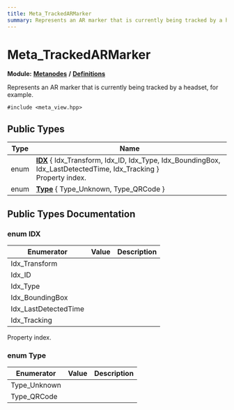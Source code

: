 ```yaml
---
title: Meta_TrackedARMarker
summary: Represents an AR marker that is currently being tracked by a headset, for example. 
---
```


# Meta_TrackedARMarker

**Module:** **[Metanodes](../../modules/metanodes/index.mdx)** **/** **[Definitions](../../modules/metanodes/definitions.mdx)**

Represents an AR marker that is currently being tracked by a headset, for example. 

`#include <meta_view.hpp>`

## Public Types

| Type           | Name           |
| -------------- | -------------- |
| enum| **[IDX](#enum-idx)** \{ Idx_Transform, Idx_ID, Idx_Type, Idx_BoundingBox, Idx_LastDetectedTime, Idx_Tracking \}<br />Property index.  |
| enum| **[Type](#enum-type)** \{ Type_Unknown, Type_QRCode \} |

## Public Types Documentation

### enum IDX

| Enumerator | Value | Description |
| ---------- | ----- | ----------- |
| Idx_Transform | |   |
| Idx_ID | |   |
| Idx_Type | |   |
| Idx_BoundingBox | |   |
| Idx_LastDetectedTime | |   |
| Idx_Tracking | |   |

Property index. 

### enum Type

| Enumerator | Value | Description |
| ---------- | ----- | ----------- |
| Type_Unknown | |   |
| Type_QRCode | |   |
